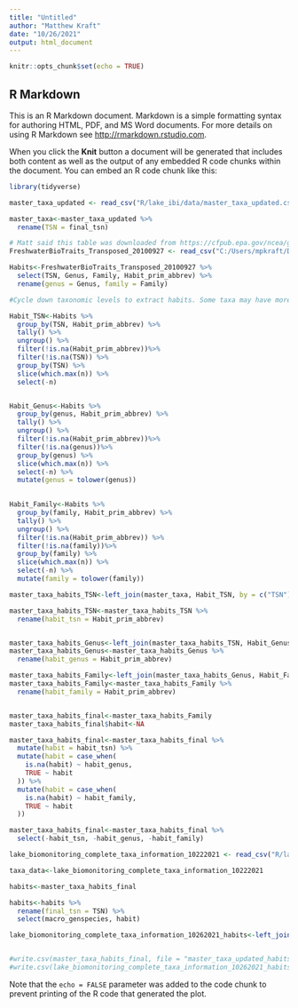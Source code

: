 ```yaml
---
title: "Untitled"
author: "Matthew Kraft"
date: "10/26/2021"
output: html_document
---
```


```r
knitr::opts_chunk$set(echo = TRUE)
```

## R Markdown

This is an R Markdown document. Markdown is a simple formatting syntax for authoring HTML, PDF, and MS Word documents. For more details on using R Markdown see <http://rmarkdown.rstudio.com>.

When you click the **Knit** button a document will be generated that includes both content as well as the output of any embedded R code chunks within the document. You can embed an R code chunk like this:




```r
library(tidyverse)

master_taxa_updated <- read_csv("R/lake_ibi/data/master_taxa_updated.csv")

master_taxa<-master_taxa_updated %>% 
  rename(TSN = final_tsn)

# Matt said this table was downloaded from https://cfpub.epa.gov/ncea/global/traits/search.cfm
FreshwaterBioTraits_Transposed_20100927 <- read_csv("C:/Users/mpkraft/Downloads/FRESHWATERBIOTRAITS_TRANSPOSED_20100927/FreshwaterBioTraits_Transposed_20100927.csv")

Habits<-FreshwaterBioTraits_Transposed_20100927 %>% 
  select(TSN, Genus, Family, Habit_prim_abbrev) %>% 
  rename(genus = Genus, family = Family)
```



```r
#Cycle down taxonomic levels to extract habits. Some taxa may have more than one hanit listed in the freshwater bio traits database. Go through each level and count to determine the most frequent occurence for each level and select that habit for the final tables.

Habit_TSN<-Habits %>% 
  group_by(TSN, Habit_prim_abbrev) %>% 
  tally() %>% 
  ungroup() %>% 
  filter(!is.na(Habit_prim_abbrev))%>% 
  filter(!is.na(TSN)) %>% 
  group_by(TSN) %>% 
  slice(which.max(n)) %>% 
  select(-n)


Habit_Genus<-Habits %>% 
  group_by(genus, Habit_prim_abbrev) %>% 
  tally() %>% 
  ungroup() %>% 
  filter(!is.na(Habit_prim_abbrev))%>% 
  filter(!is.na(genus))%>% 
  group_by(genus) %>% 
  slice(which.max(n)) %>% 
  select(-n) %>% 
  mutate(genus = tolower(genus))
  

Habit_Family<-Habits %>%
  group_by(family, Habit_prim_abbrev) %>% 
  tally() %>% 
  ungroup() %>% 
  filter(!is.na(Habit_prim_abbrev)) %>% 
  filter(!is.na(family))%>% 
  group_by(family) %>% 
  slice(which.max(n)) %>% 
  select(-n) %>% 
  mutate(family = tolower(family))

```

```r

master_taxa_habits_TSN<-left_join(master_taxa, Habit_TSN, by = c("TSN"))

master_taxa_habits_TSN<-master_taxa_habits_TSN %>% 
  rename(habit_tsn = Habit_prim_abbrev)


master_taxa_habits_Genus<-left_join(master_taxa_habits_TSN, Habit_Genus, by = c("genus"))
master_taxa_habits_Genus<-master_taxa_habits_Genus %>% 
  rename(habit_genus = Habit_prim_abbrev)

master_taxa_habits_Family<-left_join(master_taxa_habits_Genus, Habit_Family, by =c("family"))
master_taxa_habits_Family<-master_taxa_habits_Family %>% 
  rename(habit_family = Habit_prim_abbrev)


master_taxa_habits_final<-master_taxa_habits_Family
master_taxa_habits_final$habit<-NA

master_taxa_habits_final<-master_taxa_habits_final %>% 
  mutate(habit = habit_tsn) %>% 
  mutate(habit = case_when(
    is.na(habit) ~ habit_genus,
    TRUE ~ habit
  )) %>% 
  mutate(habit = case_when(
    is.na(habit) ~ habit_family,
    TRUE ~ habit
  ))

master_taxa_habits_final<-master_taxa_habits_final %>% 
  select(-habit_tsn, -habit_genus, -habit_family)

lake_biomonitoring_complete_taxa_information_10222021 <- read_csv("R/lake_ibi/data/lake_biomonitoring_complete_taxa_information_10222021.csv")

taxa_data<-lake_biomonitoring_complete_taxa_information_10222021

habits<-master_taxa_habits_final

habits<-habits %>% 
  rename(final_tsn = TSN) %>% 
  select(macro_genspecies, habit)

lake_biomonitoring_complete_taxa_information_10262021_habits<-left_join(taxa_data, habits, by = c("macro_genspecies"))


#write.csv(master_taxa_habits_final, file = "master_taxa_updated_habits.csv", row.names = FALSE)
#write.csv(lake_biomonitoring_complete_taxa_information_10262021_habits, file = "lake_biomonitoring_complete_taxa_information_10262021_habits.csv", row.names = FALSE)

```

Note that the `echo = FALSE` parameter was added to the code chunk to prevent printing of the R code that generated the plot.
